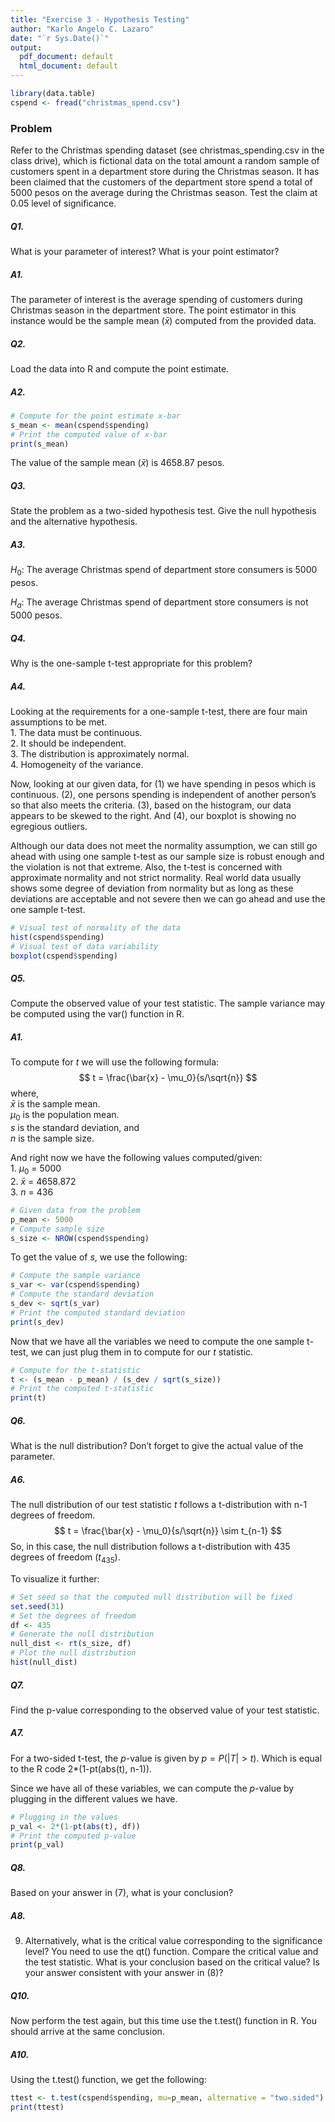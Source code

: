 ```yaml
---
title: "Exercise 3 - Hypothesis Testing"
author: "Karlo Angelo C. Lazaro"
date: "`r Sys.Date()`"
output:
  pdf_document: default
  html_document: default
---
```


```r
library(data.table)
cspend <- fread("christmas_spend.csv")
```

### Problem

Refer to the Christmas spending dataset (see christmas_spending.csv in the class drive), which is fictional data on the total amount a random sample of customers spent in a department store during the Christmas season. It has been claimed that the customers of the department store spend a total of 5000 pesos on the average during the Christmas season. Test the claim at 0.05 level of significance.

##### Q1.

What is your parameter of interest? What is your point estimator?

##### A1.

The parameter of interest is the average spending of customers during Christmas season in the department store. The point estimator in this instance would be the sample mean ($\bar{x}$) computed from the provided data.

##### Q2.

Load the data into R and compute the point estimate.

##### A2.

```r
# Compute for the point estimate x-bar
s_mean <- mean(cspend$spending)
# Print the computed value of x-bar
print(s_mean)
```
The value of the sample mean ($\bar{x}$) is 4658.87 pesos.

##### Q3.

State the problem as a two-sided hypothesis test. Give the null hypothesis and the alternative hypothesis.

##### A3.

$H_0$: The average Christmas spend of department store consumers is 5000 pesos.

$H_a$: The average Christmas spend of department store consumers is not 5000 pesos.

##### Q4.

Why is the one-sample t-test appropriate for this problem? 

##### A4.

Looking at the requirements for a one-sample t-test, there are four main assumptions to be met.  
1.  The data must be continuous.  
2.  It should be independent.  
3.  The distribution is approximately normal.  
4.  Homogeneity of the variance.  

Now, looking at our given data, for (1) we have spending in pesos which is continuous. (2), one persons spending is independent of another person's so that also meets the criteria. (3), based on the histogram, our data appears to be skewed to the right. And (4), our boxplot is showing no egregious outliers.

Although our data does not meet the normality assumption, we can still go ahead with using one sample t-test as our sample size is robust enough and the violation is not that extreme. Also, the t-test is concerned with approximate normality and not strict normality. Real world data usually shows some degree of deviation from normality but as long as these deviations are acceptable and not severe then we can go ahead and use the one sample t-test.

```r
# Visual test of normality of the data
hist(cspend$spending)
# Visual test of data variability
boxplot(cspend$spending)
```

##### Q5.

Compute the observed value of your test statistic. The sample variance may be computed using the var() function in R.

##### A1.

To compute for $t$ we will use the following formula:
$$
t = \frac{\bar{x} - \mu_0}{s/\sqrt{n}}
$$
where,  
$\bar{x}$ is the sample mean.  
$\mu_0$ is the population mean.  
$s$ is the standard deviation, and  
$n$ is the sample size.  

And right now we have the following values computed/given:   
1.  $\mu_0$ = 5000   
2.  $\bar{x}$ = 4658.872  
3.  $n$ = 436   

```r
# Given data from the problem
p_mean <- 5000
# Compute sample size
s_size <- NROW(cspend$spending)
```

To get the value of $s$, we use the following:

```r
# Compute the sample variance
s_var <- var(cspend$spending)
# Compute the standard deviation 
s_dev <- sqrt(s_var)
# Print the computed standard deviation
print(s_dev)
```

Now that we have all the variables we need to compute the one sample t-test, we can just plug them in to compute for our $t$ statistic.

```r
# Compute for the t-statistic
t <- (s_mean - p_mean) / (s_dev / sqrt(s_size))
# Print the computed t-statistic
print(t)
```

##### Q6.

What is the null distribution? Don’t forget to give the actual value of the parameter.

##### A6.

The null distribution of our test statistic $t$ follows a t-distribution with n-1 degrees of freedom.
$$
t = \frac{\bar{x} - \mu_0}{s/\sqrt{n}} \sim t_{n-1}
$$
So, in this case, the null distribution follows a t-distribution with 435 degrees of freedom $(t_{435})$.

To visualize it further:
```r
# Set seed so that the computed null distribution will be fixed
set.seed(31)
# Set the degrees of freedom
df <- 435
# Generate the null distribution
null_dist <- rt(s_size, df)
# Plot the null distribution
hist(null_dist)
```

##### Q7.

Find the p-value corresponding to the observed value of your test statistic.

##### A7.

For a two-sided t-test, the $p$-value is given by $p=P(|T|>t)$. Which is equal to the R code 2*(1-pt(abs(t), n-1)).

Since we have all of these variables, we can compute the $p$-value by plugging in the different values we have.

```r
# Plugging in the values
p_val <- 2*(1-pt(abs(t), df))
# Print the computed p-value
print(p_val)
```

##### Q8.

Based on your answer in (7), what is your conclusion?

##### A8.



9.	Alternatively, what is the critical value corresponding to the significance level? You need to use the qt() function. Compare the critical value and the test statistic. What is your conclusion based on the critical value? Is your answer consistent with your answer in (8)?

##### Q10.

Now perform the test again, but this time use the t.test() function in R. You should arrive at the same conclusion.

##### A10.

Using the t.test() function, we get the following:

```r
ttest <- t.test(cspend$spending, mu=p_mean, alternative = "two.sided")
print(ttest)
```
